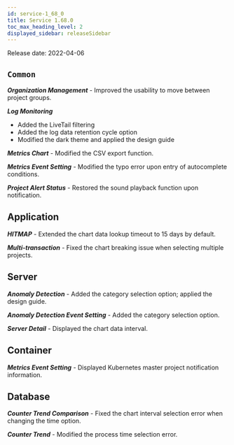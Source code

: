 ```yaml
---
id: service-1_68_0
title: Service 1.68.0
toc_max_heading_level: 2
displayed_sidebar: releaseSidebar
---
```



Release date: 2022-04-06

## `Common`

**_Organization Management_** - Improved the usability to move between project groups.

**_Log Monitoring_**

- Added the LiveTail filtering
- Added the log data retention cycle option
- Modified the dark theme and applied the design guide

**_Metrics Chart_** - Modified the CSV export function.

**_Metrics Event Setting_** - Modified the typo error upon entry of autocomplete conditions.

**_Project Alert Status_** - Restored the sound playback function upon notification.

## Application

**_HITMAP_** - Extended the chart data lookup timeout to 15 days by default.

**_Multi-transaction_** - Fixed the chart breaking issue when selecting multiple projects.

## Server

**_Anomaly Detection_** - Added the category selection option; applied the design guide.

**_Anomaly Detection Event Setting_** - Added the category selection option.

**_Server Detail_** - Displayed the chart data interval.

## Container

**_Metrics Event Setting_** - Displayed Kubernetes master project notification information.

## Database

**_Counter Trend Comparison_** - Fixed the chart interval selection error when changing the time option.

**_Counter Trend_** - Modified the process time selection error.
